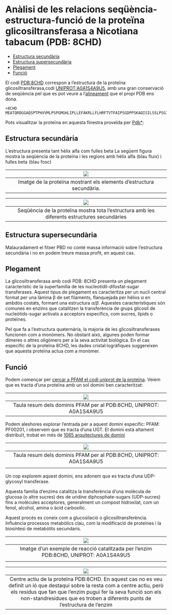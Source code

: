 
 <head>
    <meta charset="utf-8">
    <title>{{ page.title }}</title>
<script src="https://cdn.jsdelivr.net/npm/babel-polyfill/dist/polyfill.min.js"></script>
    <!-- Web component polyfill (only loads what it needs) -->
<script src="https://cdn.jsdelivr.net/npm/@webcomponents/webcomponentsjs/webcomponents-lite.js" charset="utf-8"></script>
    <!-- Required to polyfill modern browsers as code is ES5 for IE... -->
<script src="https://cdn.jsdelivr.net/npm/@webcomponents/webcomponentsjs/custom-elements-es5-adapter.js" charset="utf-8"></script>

<link rel="stylesheet" type="text/css" href="https://www.ebi.ac.uk/pdbe/pdb-component-library/css/pdbe-molstar-1.2.1.css">
<script type="text/javascript" src="https://www.ebi.ac.uk/pdbe/pdb-component-library/js/pdbe-molstar-component-1.2.1.js"></script>
<style>
        #myViewer{
          float:none;
          width:400px;
          height:400px;
          position:relative;
        }
    </style>
  </head>
  
<h1> Anàlisi de les relacions seqüència-estructura-funció de la proteïna glicosiltransferasa a Nicotiana tabacum (PDB: 8CHD)</h1>

- [Estructura secundària](#estructura-secundària)
- [Estructura supersecundària](#estructura-supersecundària)
- [Plegament](#plegament)
- [Funció](#funció)


 El codi [PDB:8CHD](https://www.rcsb.org/structure/8CHD) correspon a l'estructura de la proteïna glicosiltransferasa,codi [UNIPROT:A0A1S4A9U5](https://www.uniprot.org/uniprot/A0A1S4A9U5), amb una gran conservació de seqüència pel que es pot veure a l'[alineament](https://www.rcsb.org/uniprot/A0A1S4A9U5) que el propi PDB ens dona.
```fasta
>8CHD
MEATQRDGGAQSPTPHVVMLPSPGMGHLIPLLEFAKRLLFLHRFTVTFAIPSGDPPSKAQISILSSLPSGIDYVFLPPVNFHDLPKDTKAGVFIVLAVARSLPSFRDLFKSMVANTNLVALVVDQFGTDAFDVAREFNVSPYIFFPCAAMTLSFLLRLPEFDETVAGEYRELPEPIRLSGCAPIPGKDLAGPFHDRENDAYKLFLHNAKRYALADGIFLNSFPELEPGAIKALLEEESRKPLVHPVGPLVQIDSSGSEEGAECLKWLEEQPHGSVLFVSFGSGGALSSDQINELALGLEMSGHRFIWVVRSPSDEAANASFFSVHSQNDPLSFLPEGFLEGTRGRSVVVPSWAPQAQILSHSSTGGFLSHCGWNSTLESVVYGVPLIAWPLYAEQKMNAILLTEDIKAALRPKINEESGLIEKEEIAEVVKELFEGEDGKRVRAKMEELKDAAVRVLGEDGSSSTLSEVVQKWKRKISG
```

Pots visualitzar la proteïna en aquesta finestra proveïda per [Pdb*](https://www.rcsb.org/3d-view/8chd):

  
## Estructura secundària

L'estructura presenta tant hèlix alfa com fulles beta
La següent figura mostra la seqüència de la proteïna i les regions amb hèlix alfa (blau fluix) i fulles beta (blau fosc)

|![](./8CHD_2nd.png)|
|:--:|
|Imatge de la proteïna mostrant els elements d'estructura secundària.|


|![](./estructura_8CHD.png)|
|:--:|
|Seqüència de la proteïna mostra tota l'estructura amb les diferents estructures secundàries|
## Estructura supersecundària

Malauradament el fitxer PBD no conté massa informació sobre l'estructura secundària i no en podem treure massa profit, en aquest cas.

## Plegament

La glicosiltransferasa amb codi PDB: 8CHD presenta un plegament característic de la superfamília de les nucleotidil-difosfat-sugar transferases. Aquest tipus de plegament es caracteritza per un nucli central format per una làmina β de set filaments, flanquejada per hèlixs α en ambdós costats, formant una estructura $\alpha/\beta$. 
Aquestes característiques són comunes en enzims que catalitzen la transferència de grups glicosil de nucleòtids-sugar activats a acceptors específics, com sucres, lípids o proteïnes.

Pel que fa a l'estructura quaternària, la majoria de les glicosiltransferases funcionen com a monòmers. No obstant això, algunes poden formar dímeres o altres oligòmers per a la seva activitat biològica. En el cas específic de la proteïna 8CHD, les dades cristal·logràfiques suggereixen que aquesta proteïna actua com a monòmer.

## Funció
Podem començar per [cercar a PFAM el codi uniprot de la proteïna](https://www.ebi.ac.uk/interpro/protein/UniProt/A0A1S4A9U5/entry/pfam/#table). Veiem que es tracta d'una proteïna amb un sol domini ben caracteritzat:

|![](./pfam_domini.png)|
|:--:|
|Taula resum dels dominis PFAM per al PDB:8CHD, UNIPROT: A0A1S4A9U5|

Podem aleshores explorar l'entrada per a aquest domini específic: PFAM: PF00201, i observem que es tracta d'una UGT. El domini està altament distribuït, trobat en més de [1065 arquitectures de domini](https://www.ebi.ac.uk/interpro/entry/pfam/PF00201/domain_architecture/)

|![](./dominis_diferents.png)|
|:--:|
|Taula resum dels dominis PFAM per al PDB:8CHD, UNIPROT: A0A1S4A9U5
|

Un cop explorem aquest domini, ens adonem que es tracta d’una UDP-glycosyl transferase. 

Aquesta familia d’enzims catalitza la transferència d’una molècula de glucosa (o altre sucres) des de uridine diphosphate-sugars (UDP-sucres) fins a molècules acceptores, generalment un compost hidroxilat, com un fenol, alcohol, amina o àcid carboxílic. 

Aquest procés es coneix com a glucosilació o glicosiltransferència.
Influència processos metabòlics clau, com la modificació de proteïnes i la biosíntesi de metabòlits secundaris.

|![](./reaccio.png)|
|:--:|
|Imatge d'un exemple de reacció catalitzada per l'enzim PDB:8CHD, UNIPROT: A0A1S4A9U5
|


|![](./centre_actiu.png)|
|:--:|
|Centre actiu de la proteïna PDB:8CHD. En aquest cas no es veu definit un ió que destaqui sobre la resta com a centre actiu, però els residus que fan que l'enzim pugui fer la seva funció son els non-standresidues que es troben a diferents punts de l'estructura de l'enzim|

